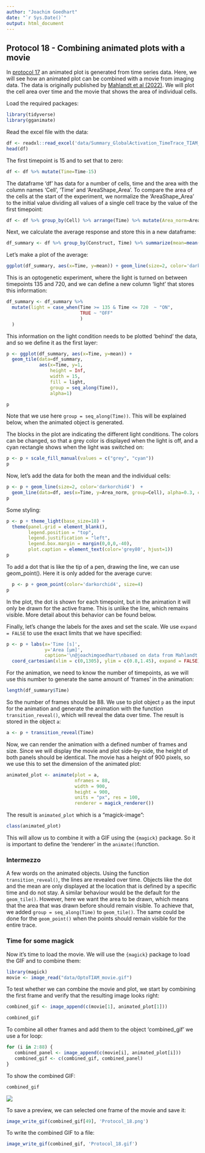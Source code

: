 ```yaml
---
author: "Joachim Goedhart"
date: "`r Sys.Date()`"
output: html_document
---
```


## Protocol 18 - Combining animated plots with a movie {#protocol-18}

In [protocol 17](#protocol-17) an animated plot is generated from time series data. Here, we will see how an animated plot can be combined with a movie from imaging data. The data is originally published by [Mahlandt et al (2022)](https://www.biorxiv.org/content/10.1101/2022.10.17.512253v1). We will plot the cell area over time and the movie that shows the area of individual cells.

Load the required packages:

```r
library(tidyverse)
library(gganimate)

```

Read the excel file with the data:

```r
df <- readxl::read_excel('data/Summary_GlobalActivation_TimeTrace_TIAM_01.xlsx')
head(df)
```

The first timepoint is 15 and to set that to zero:

```r
df <- df %>% mutate(Time=Time-15)
```

The dataframe 'df' has data for a number of cells, time and the area with the column names 'Cell', 'Time' and 'AreaShape_Area'. To compare the area of the cells at the start of the experiment, we normalize the 'AreaShape_Area' to the initial value dividing all values of a single cell trace by the value of the first timepoint:

```r
df <- df %>% group_by(Cell) %>% arrange(Time) %>% mutate(Area_norm=AreaShape_Area/AreaShape_Area[1]) %>% ungroup()
```

Next, we calculate the average response and store this in a new dataframe:

```r
df_summary <- df %>% group_by(Construct, Time) %>% summarize(mean=mean(Area_norm))
```

Let's make a plot of the average:

```r
ggplot(df_summary, aes(x=Time, y=mean)) + geom_line(size=2, color='darkorchid4') 
```

This is an optogenetic experiment, where the light is turned on between timepoints 135 and 720, and we can define a new column 'light' that stores this information:

```r
df_summary <- df_summary %>%
  mutate(light = case_when(Time >= 135 & Time <= 720  ~ "ON",
                           TRUE ~ "OFF"
                           )
  )
```

This information on the light condition needs to be plotted 'behind' the data, and so we define it as the first layer:

```r
p <- ggplot(df_summary, aes(x=Time, y=mean)) +
  geom_tile(data=df_summary,
            aes(x=Time, y=1,
                height = Inf,
                width = 15,
                fill = light,
                group = seq_along(Time)),
                alpha=1)

p
```

Note that we use here `group = seq_along(Time))`. This will be explained below, when the animated object is generated.

The blocks in the plot are indicating the different light conditions. The colors can be changed, so that a grey color is displayed when the light is off, and a cyan rectangle shows when the light was switched on:

```r
p <- p + scale_fill_manual(values = c("grey", "cyan"))
p
```

Now, let's add the data for both the mean and the individual cells:

```r
p <- p + geom_line(size=2, color='darkorchid4')  +
  geom_line(data=df, aes(x=Time, y=Area_norm, group=Cell), alpha=0.3, color='darkorchid4')
p
```

Some styling:

```r
p <- p + theme_light(base_size=18) +
  theme(panel.grid = element_blank(),
        legend.position = "top",
        legend.justification = "left",
        legend.box.margin = margin(0,0,0,-40),
        plot.caption = element_text(color='grey80', hjust=1))
p
```

To add a dot that is like the tip of a pen, drawing the line, we can use geom_point(). Here it is only added for the average curve:

```r
  p <- p + geom_point(color='darkorchid4', size=4)
p
```

In the plot, the dot is shown for each timepoint, but in the animation it will only be drawn for the active frame. This is unlike the line, which remains visible. More detail about this behavior can be found below.

Finally, let's change the labels for the axes and set the scale. We use `expand = FALSE` to use the exact limits that we have specified:

```r
p <- p + labs(x='Time [s]',
              y='Area [µm]',
              caption='\n@joachimgoedhart\nbased on data from Mahlandt et al., DOI: 10.1101/2022.10.17.512253') +
  coord_cartesian(xlim = c(0,1305), ylim = c(0.8,1.45), expand = FALSE)
```

For the animation, we need to know the number of timepoints, as we will use this number to generate the same amount of 'frames' in the animation:

```r
length(df_summary$Time)
```

So the number of frames should be 88. We use to plot object `p` as the input for the animation and generate the animation with the function `transition_reveal()`, which will reveal the data over time. The result is stored in the object `a`:

```r
a <- p + transition_reveal(Time)
```

Now, we can render the animation with a defined number of frames and size. Since we will display the movie and plot side-by-side, the height of both panels should be identical. The movie has a height of 900 pixels, so we use this to set the dimension of the animated plot:

```r
animated_plot <- animate(plot = a,
                         nframes = 88,
                         width = 900,
                         height = 900,
                         units = "px", res = 100,
                         renderer = magick_renderer())
```

The result is `animated_plot` which is a "magick-image":

```r
class(animated_plot)
```

This will allow us to combine it with a GIF using the `{magick}` package. So it is important to define the 'renderer' in the `animate()`function.

### Intermezzo

A few words on the animated objects. Using the function `transition_reveal()`, the lines are revealed over time. Objects like the dot and the mean are only displayed at the location that is defined by a specific time and do not stay. A similar behaviour would be the default for the `geom_tile()`. However, here we want the area to be drawn, which means that the area that was drawn before should remain visible. To achieve that, we added `group = seq_along(Time)` to `geom_tile()`. The same could be done for the `geom_point()` when the points should remain visible for the entire trace.

### Time for some magick

Now it's time to load the movie. We will use the `{magick}` package to load the GIF and to combine them:

```r
library(magick)
movie <- image_read("data/OptoTIAM_movie.gif")
```

To test whether we can combine the movie and plot, we start by combining the first frame and verify that the resulting image looks right:

```r
combined_gif <- image_append(c(movie[1], animated_plot[1]))

combined_gif
```

To combine all other frames and add them to the object 'combined_gif' we use a for loop:

```r
for (i in 2:88) {
   combined_panel <- image_append(c(movie[i], animated_plot[i]))
   combined_gif <- c(combined_gif, combined_panel)
}
```

To show the combined GIF:

```r
combined_gif
```

![](https://raw.githubusercontent.com/JoachimGoedhart/DataViz-protocols/main/Protocols/Protocol_18.gif)

To save a preview, we can selected one frame of the movie and save it:

```r
image_write_gif(combined_gif[49], 'Protocol_18.png')
```

To write the combined GIF to a file:

```r
image_write_gif(combined_gif, 'Protocol_18.gif')
```



